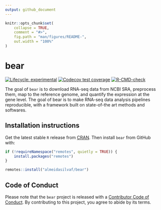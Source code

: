 ```yaml
---
output: github_document
---
```


<!-- README.md is generated from README.Rmd. Please edit that file -->

```r
knitr::opts_chunk$set(
    collapse = TRUE,
    comment = "#>",
    fig.path = "man/figures/README-",
    out.width = "100%"
)
```

# bear

<!-- badges: start -->
[![Lifecycle: experimental](https://img.shields.io/badge/lifecycle-experimental-orange.svg)](https://lifecycle.r-lib.org/articles/stages.html#experimental)
[![Codecov test coverage](https://codecov.io/gh/almeidasilvaf/bear/branch/main/graph/badge.svg)](https://codecov.io/gh/almeidasilvaf/bear?branch=main)
[![R-CMD-check](https://github.com/almeidasilvaf/bear/workflows/R-CMD-check/badge.svg)](https://github.com/almeidasilvaf/bear/actions)
<!-- badges: end -->

The goal of `bear` is to download RNA-seq data from NCBI SRA,
preprocess them, map to the reference genome, and quantify the expression
at the gene level. The goal of bear is to make RNA-seq data analysis
pipelines reproducible, with a framework built on state-of-the art methods
and softwares.

## Installation instructions

Get the latest stable `R` release from [CRAN](http://cran.r-project.org/). Then install `bear` from GitHub with:

```r
if (!requireNamespace("remotes", quietly = TRUE)) {
    install.packages("remotes")
}

remotes::install("almeidasilvaf/bear")
```

## Code of Conduct

Please note that the `bear` project is released with a [Contributor Code of Conduct](http://bioconductor.org/about/code-of-conduct/). By contributing to this project, you agree to abide by its terms.

